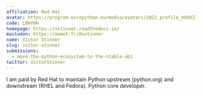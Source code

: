 ```yaml
---
affiliation: Red Hat
avatar: https://program.europython.eu/media/avatars/2022_profile_hOU4JId.jpg
code: LBHYNH
homepage: https://vstinner.readthedocs.io/
mastodon: https://mamot.fr/@vstinner
name: Victor Stinner
slug: victor-stinner
submissions:
  - move-the-python-ecosystem-to-the-stable-abi
twitter: VictorStinner
---
```


I am paid by Red Hat to maintain Python upstream (python.org) and downstream
(RHEL and Fedora). Python core developer.
